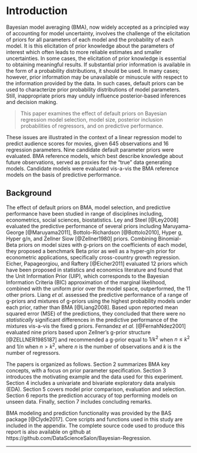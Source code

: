 # Introduction
Bayesian model averaging (BMA), now widely accepted as a principled way of accounting for model uncertainty, involves the challenge of the elicitation of priors for all parameters of each model and the probability of each model. It is this elicitation of prior knowledge about the parameters of interest which often leads to more reliable estimates and smaller uncertainties. In some cases, the elicitation of prior knowledge is essential to obtaining meaningful results. If substantial prior information is available in the form of a probability distributions, it should be used. In many cases; however, prior information may be unavailable or minuscule with respect to the information provided by the data. In such cases, default priors can be used to characterize prior probability distributions of model parameters. Still, inappropriate priors may unduly influence posterior-based inferences and decision making. 

>This paper examines the effect of default priors on Bayesian regression model selection, model size, posterior inclusion probabilities of regressors, and on predictive performance. 

These issues are illustrated in the context of a linear regression model to predict audience scores for movies, given 645 observations and 16 regression parameters. Nine candidate default parameter priors were evaluated.  BMA reference models, which best describe knowledge about future observations, served as proxies for the "true" data generating models. Candidate models were evaluated vis-a-vis the BMA reference models on the basis of predictive performance.   

## Background
The effect of default priors on BMA, model selection, and predictive performance have been studied in range of disciplines including, econometrics, social sciences, biostatistics. Ley and Steel [@Ley2008] evaluated the predictive performance of several priors including Maruyama-George [@Maruyama2011], Bottolo-Richardson [@Bottolo2010], Hyper g, Hyper g/n, and Zellner Siow [@Zellner1980] priors. Combining Binomial-Beta priors on model sizes with g-priors on the coefficients of each model, they proposed a benchmark Beta prior as well as a hyper-g/n prior for econometric applications, specifically cross-country growth regression. Eicher, Papageorgiou, and Raftery [@Eicher2011] evaluated 12 priors which have been proposed in statistics and economics literature and found that the Unit Information Prior (UIP), which corresponds to the Bayesian Information Criteria (BIC) approximation of the marginal likelihood, combined with the uniform prior over the model space, outperformed, the 11 other priors. Liang *et al.* assessed the predictive performance of a range of g-priors and mixtures of g-priors using the highest probability models under each prior, rather than BMA [@Liang2008]. Based upon reported mean squared error (MSE) of the predictions, they concluded that there were no *statistically* significant differences in the predictive performance of the mixtures vis-a-vis the fixed g priors. Fernandez *et al.* [@FernahNdez2001] evaluated nine priors based upon Zellner's g-prior structure [@ZELLNER1985187] and recommended a g-prior equal to $1/k^2$ when $n\leq k^2$ and $1/n$ when $n > k^2$, where $n$ is the number of observations and $k$ is the number of regressors. 

The papers is organized as follows. Section 2 summarizes BMA key concepts, with a focus on prior parameter specification. Section 3 introduces the motivating example and the data used for this experiment. Section 4 includes a univariate and bivariate exploratory data analysis (EDA). Section 5 covers model prior comparison, evaluation and selection. Section 6 reports the prediction accuracy of top performing models on unseen data. Finally, section 7 includes concluding remarks. 

BMA modeling and prediction functionality was provided by the BAS package [@Clyde2017]. Core scripts and functions used in this study are included in the appendix. The complete source code used to produce this report is also available on github at https://github.com/DataScienceSalon/Bayesian-Regression. 


* * *

